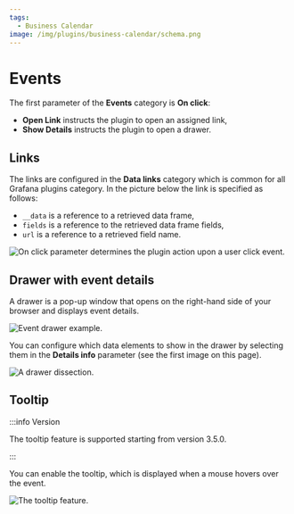 ```yaml
---
tags:
  - Business Calendar
image: /img/plugins/business-calendar/schema.png
---
```



# Events

The first parameter of the **Events** category is **On click**:

- **Open Link** instructs the plugin to open an assigned link,
- **Show Details** instructs the plugin to open a drawer.

## Links

The links are configured in the **Data links** category which is common for all Grafana plugins category. In the picture below the link is specified as follows:

- `__data` is a reference to a retrieved data frame,
- `fields` is a reference to the retrieved data frame fields,
- `url` is a reference to a retrieved field name.

<Image
  title="On click parameter determines the plugin action upon a user click event."
  src="/img/plugins/business-calendar/events-section.png"
/>

## Drawer with event details

A drawer is a pop-up window that opens on the right-hand side of your browser and displays event details.

<Image
  title="Event drawer example."
  src="/img/plugins/business-calendar/drawer-location.png"
/>

You can configure which data elements to show in the drawer by selecting them in the **Details info** parameter (see the first image on this page).

<Image
  title="A drawer dissection."
  src="/img/plugins/business-calendar/drawer-dissect.png"
/>

## Tooltip

:::info Version

The tooltip feature is supported starting from version 3.5.0.

:::

You can enable the tooltip, which is displayed when a mouse hovers over the event.

<Image
  title="The tooltip feature."
  src="/img/plugins/business-calendar/tooltip-more.png"
/>